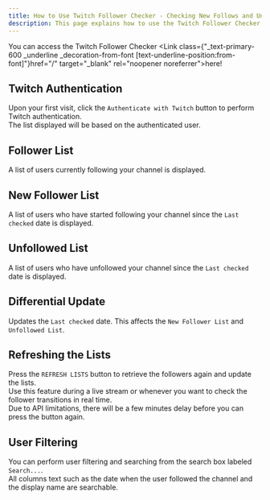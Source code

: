 ```yaml
---
title: How to Use Twitch Follower Checker - Checking New Follows and Unfollows
description: This page explains how to use the Twitch Follower Checker.
---
```



You can access the Twitch Follower Checker <Link class={"\_text-primary-600 \_underline \_decoration-from-font [text-underline-position:from-font]"}href="/" target="\_blank" rel="noopener noreferrer">here</Link>!

## Twitch Authentication

Upon your first visit, click the `Authenticate with Twitch` button to perform Twitch authentication.  
The list displayed will be based on the authenticated user.

## Follower List

A list of users currently following your channel is displayed.

## New Follower List

A list of users who have started following your channel since the `Last checked` date is displayed.

## Unfollowed List

A list of users who have unfollowed your channel since the `Last checked` date is displayed.

## Differential Update

Updates the `Last checked` date. This affects the `New Follower List` and `Unfollowed List`.

## Refreshing the Lists

Press the `REFRESH LISTS` button to retrieve the followers again and update the lists.  
Use this feature during a live stream or whenever you want to check the follower transitions in real time.  
Due to API limitations, there will be a few minutes delay before you can press the button again.

## User Filtering

You can perform user filtering and searching from the search box labeled `Search...`.  
All columns text such as the date when the user followed the channel and the display name are searchable.

